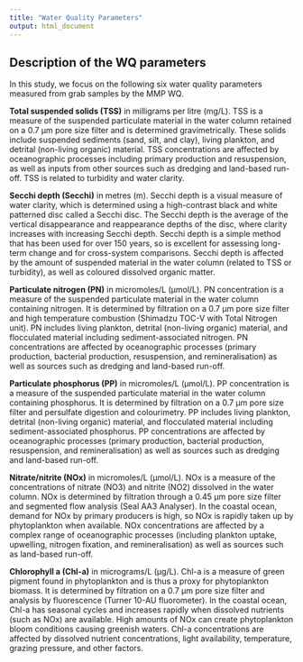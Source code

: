 ```yaml
---
title: "Water Quality Parameters"
output: html_document
---
```


## Description of the WQ parameters

In this study, we focus on the following six water quality parameters measured from grab samples by the MMP WQ.

**Total suspended solids (TSS)** in milligrams per litre (mg/L). TSS is a measure of the suspended particulate material in the water column retained on a 0.7 µm pore size filter and is determined gravimetrically. These solids include suspended sediments (sand, silt, and clay), living plankton, and detrital (non-living organic) material. TSS concentrations are affected by oceanographic processes including primary production and resuspension, as well as inputs from other sources such as dredging and land-based run-off.  TSS is related to turbidity and water clarity.

**Secchi depth (Secchi)** in metres (m). Secchi depth is a visual measure of water clarity, which is determined using a high-contrast black and white patterned disc called a Secchi disc. The Secchi depth is the average of the vertical disappearance and reappearance depths of the disc, where clarity increases with increasing Secchi depth. Secchi depth is a simple method that has been used for over 150 years, so is excellent for assessing long-term change and for cross-system comparisons. Secchi depth is affected by the amount of suspended material in the water column (related to TSS or turbidity), as well as coloured dissolved organic matter.


**Particulate nitrogen (PN)** in micromoles/L (µmol/L). PN concentration is a measure of the suspended particulate material in the water column containing nitrogen. It is determined by filtration on a 0.7 µm pore size filter and high temperature combustion (Shimadzu TOC-V with Total Nitrogen unit). PN includes living plankton, detrital (non-living organic) material, and flocculated material including sediment-associated nitrogen. PN concentrations are affected by oceanographic processes (primary production, bacterial production, resuspension, and remineralisation) as well as sources such as dredging and land-based run-off.

**Particulate phosphorus (PP)** in micromoles/L (µmol/L). PP concentration is a measure of the suspended particulate material in the water column containing phosphorus. It is determined by filtration on a 0.7 µm pore size filter and persulfate digestion and colourimetry. PP includes living plankton, detrital (non-living organic) material, and flocculated material including sediment-associated phosphorus. PP concentrations are affected by oceanographic processes (primary production, bacterial production, resuspension, and remineralisation) as well as sources such as dredging and land-based run-off.

**Nitrate/nitrite (NOx)** in micromoles/L (µmol/L). NOx is a measure of the concentrations of nitrate (NO3) and nitrite (NO2) dissolved in the water column. NOx is determined by filtration through a 0.45 µm pore size filter and segmented flow analysis (Seal AA3 Analyser). In the coastal ocean, demand for NOx by primary producers is high, so NOx is rapidly taken up by phytoplankton when available. NOx concentrations are affected by a complex range of oceanographic processes (including plankton uptake, upwelling, nitrogen fixation, and remineralisation) as well as sources such as land-based run-off.

**Chlorophyll a (Chl-a)** in micrograms/L (µg/L). Chl-a is a measure of green pigment found in phytoplankton and is thus a proxy for phytoplankton biomass. It is determined by filtration on a 0.7 µm pore size filter and analysis by fluorescence (Turner 10-AU fluorometer). In the coastal ocean, Chl-a has seasonal cycles and increases rapidly when dissolved nutrients (such as NOx) are available. High amounts of NOx can create phytoplankton bloom conditions causing greenish waters. Chl-a concentrations are affected by dissolved nutrient concentrations, light availability, temperature, grazing pressure, and other factors.




